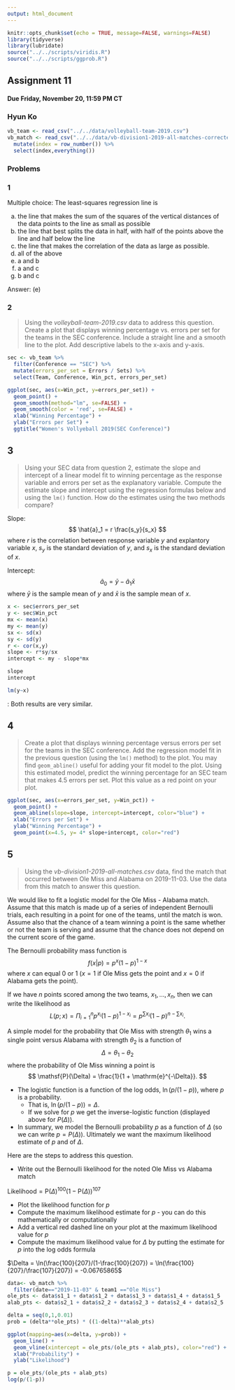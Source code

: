 ```yaml
---
output: html_document
---
```


```r
knitr::opts_chunk$set(echo = TRUE, message=FALSE, warnings=FALSE)
library(tidyverse)
library(lubridate)
source("../../scripts/viridis.R")
source("../../scripts/ggprob.R")
```

## Assignment 11 

#### Due Friday, November 20, 11:59 PM CT

### Hyun Ko

```r
vb_team <- read_csv("../../data/volleyball-team-2019.csv")
vb_match <- read_csv("../../data/vb-division1-2019-all-matches-corrected.csv") %>%
  mutate(index = row_number()) %>%
  select(index,everything())
```


### Problems

### 1

Multiple choice:  The least-squares regression line is  

(a) the line that makes the sum of the squares of the vertical distances of the data points to the line as small as possible  
(b) the line that best splits the data in half, with half of the points above the line and half below the line    
(c) the line that makes the correlation of the data as large as possible.  
(d) all of the above  
(e) a and b  
(f) a and c  
(g) b and c  


Answer: (e)




### 2

> Using the *volleyball-team-2019.csv* data to address this question.  Create a plot that displays winning percentage vs. errors per set for the teams in the SEC conference.  Include a straight line and a smooth line to the plot.  Add descriptive labels to the x-axis and y-axis.

```r
sec <- vb_team %>%
  filter(Conference == "SEC") %>%
  mutate(errors_per_set = Errors / Sets) %>%
  select(Team, Conference, Win_pct, errors_per_set)

ggplot(sec, aes(x=Win_pct, y=errors_per_set)) +
  geom_point() +
  geom_smooth(method="lm", se=FALSE) +
  geom_smooth(color = 'red', se=FALSE) +
  xlab("Winning Percentage") +
  ylab("Errors per Set") +
  ggtitle("Women's Vollyeball 2019(SEC Conference)")
```




## 3

> Using your SEC data from question 2, estimate the slope and intercept of a linear model fit to winning percentage as the response variable and errors per set as the explanatory variable.  Compute the estimate slope and intercept using the regression formulas below and using the `lm()` function.  How do the estimates using the two methods compare?

Slope:
$$
\hat{a}_1 = r \frac{s_y}{s_x}
$$
where $r$ is the correlation between response variable $y$ and explantory variable $x$, $s_y$ is the standard deviation of $y$, and $s_x$ is the standard deviation of $x$.

Intercept:
$$
\hat{a}_0 = \bar{y} - \hat{a}_1\bar{x}
$$
where $\bar{y}$ is the sample mean of $y$ and $\bar{x}$ is the sample mean of $x$.

```r
x <- sec$errors_per_set
y <- sec$Win_pct
mx <- mean(x)
my <- mean(y)
sx <- sd(x)
sy <- sd(y)
r <- cor(x,y)
slope <- r*sy/sx
intercept <- my - slope*mx

slope
intercept

lm(y~x)
```
: Both results are very similar.


## 4

> Create a plot that displays winning percentage versus errors per set for the teams in the SEC conference.  Add the regression model fit in the previous question (using the `lm()` method) to the plot. You may find `geom_abline()` useful for adding your fit model to the plot.  Using this estimated model, predict the winning percentage for an SEC team that makes 4.5 errors per set. Plot this value as a red point on your plot.

```r
ggplot(sec, aes(x=errors_per_set, y=Win_pct)) +
  geom_point() +
  geom_abline(slope=slope, intercept=intercept, color="blue") +
  xlab("Errors per Set") +
  ylab("Winning Percentage") + 
  geom_point(x=4.5, y= 4* slope+intercept, color="red")
```



## 5

> Using the *vb-division1-2019-all-matches.csv* data, find the match that occurred between Ole Miss and Alabama on 2019-11-03.  Use the data from this match to answer this question.  

We would like to fit a logistic model for the Ole Miss - Alabama match.  Assume that this match is made up of a series of independent Bernoulli trials, each resulting in a point for one of the teams, until the match is won.  Assume also that the chance of a team winning a point is the same whether or not the team is serving and assume that the chance does not depend on the current score of the game.  

The Bernoulli probability  mass function is 
$$
f(x | p) = p^x(1-p)^{1-x}
$$
where $x$ can equal 0 or 1 ($x=1$ if Ole Miss gets the point and $x=0$ if Alabama gets the point).

If we have $n$ points scored among the two teams, $x_1, \ldots, x_n$, then we can write the likelihood as
$$
L(p; x) = \Pi_{i = 1}^np^{x_i}(1-p)^{1-x_i} = p^{\sum x_i}(1-p)^{n-\sum x_i}.
$$


A simple model for the probability that Ole Miss with strength $\theta_1$ wins a single point versus Alabama with strength $\theta_2$ is a function of
$$
\Delta = \theta_1 - \theta_2
$$
where the probability of Ole Miss winning a point is 
$$
\mathsf{P}(\Delta) = \frac{1}{1 + \mathrm{e}^{-\Delta}}.
$$

- The logistic function is a function of the log odds, $\ln(p/(1-p))$, where $p$ is a probability.  
    - That is, $\ln(p/(1-p)) = \Delta$.  
    - If we solve for $p$ we get the inverse-logistic function (displayed above for $P(\Delta)$).

- In summary, we model the Bernoulli probability $p$ as a function of $\Delta$ (so we can write $p = P(\Delta)$).  Ultimately we want the maximum likelihood estimate of $p$ and of $\Delta$.

Here are the steps to address this question.  

- Write out the Bernoulli likelihood for the noted Ole Miss vs Alabama match  

$\text{Likelihood} = \mathsf{P}(\Delta)^{100}(1 - \mathsf{P}(\Delta))^{107}$ 

- Plot the likelihood function for $p$  
- Compute the maximum likelihood estimate for $p$ - you can do this mathematically or computationally  
- Add a vertical red dashed line on your plot at the maximum likelihood value for $p$  
- Compute the maximum likelihood value for $\Delta$ by putting the estimate for $p$ into the log odds formula

$\Delta = \ln(\frac{100}{207}/(1-\frac{100}{207}) = \ln(\frac{100}{207}/\frac{107}{207}) = -0.06765865$



```r
data<- vb_match %>%
  filter(date=="2019-11-03" & team1 =="Ole Miss")
ole_pts <- data$s1_1 + data$s1_2 + data$s1_3 + data$s1_4 + data$s1_5
alab_pts <- data$s2_1 + data$s2_2 + data$s2_3 + data$s2_4 + data$s2_5

delta = seq(0,1,0.01)
prob = (delta**ole_pts) * ((1-delta)**alab_pts)

ggplot(mapping=aes(x=delta, y=prob)) +
  geom_line() +
  geom_vline(xintercept = ole_pts/(ole_pts + alab_pts), color="red") +
  xlab("Probability") +
  ylab("Likelihood")

p = ole_pts/(ole_pts + alab_pts)
log(p/(1-p))
```







